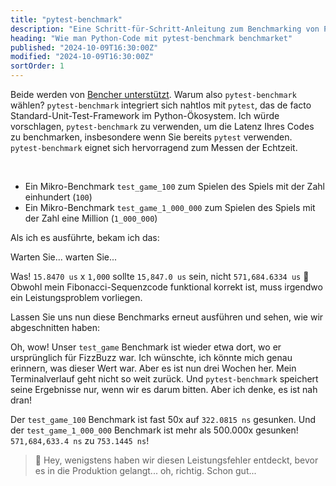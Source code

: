```yaml
---
title: "pytest-benchmark"
description: "Eine Schritt-für-Schritt-Anleitung zum Benchmarking von Python-Code mit pytest-benchmark"
heading: "Wie man Python-Code mit pytest-benchmark benchmarket"
published: "2024-10-09T16:30:00Z"
modified: "2024-10-09T16:30:00Z"
sortOrder: 1
---
```



<Benchmarking />

<FizzBuzzPython />

<StepByStepPython />

<MicroVsMacro />

<BenchmarkingPython />

Beide werden von [Bencher unterstützt](/de/docs/explanation/adapters/).
Warum also `pytest-benchmark` wählen?
`pytest-benchmark` integriert sich nahtlos mit `pytest`,
das de facto Standard-Unit-Test-Framework im Python-Ökosystem.
Ich würde vorschlagen, `pytest-benchmark` zu verwenden, um die Latenz Ihres Codes zu benchmarken,
insbesondere wenn Sie bereits `pytest` verwenden.
`pytest-benchmark` eignet sich hervorragend zum Messen der Echtzeit.

<FizzBuzzRefactor />

<BenchmarkingFizzBuzz />

<FizzBuzzFibonacciPython>
  <PlayGameCode />
</FizzBuzzFibonacciPython>

<BenchmarkingFizzBuzzFibonacci />

<FizzBuzzFibonacciOpenPython>
    <FizzBuzzFibonacciOpenCode />
</FizzBuzzFibonacciOpenPython>

<TheEnd />

<br />

<OnFire />

<TestGameOnFireCode />

- Ein Mikro-Benchmark `test_game_100` zum Spielen des Spiels mit der Zahl einhundert (`100`)
- Ein Mikro-Benchmark `test_game_1_000_000` zum Spielen des Spiels mit der Zahl eine Million (`1_000_000`)

Als ich es ausführte, bekam ich das:

<PytestGameOnFireOutputStart />

Warten Sie... warten Sie...

<PytestGameOnFireOutput />

Was! `15.8470 us` x `1,000` sollte `15,847.0 us` sein, nicht `571,684.6334 us` 🤯
Obwohl mein Fibonacci-Sequenzcode funktional korrekt ist, muss irgendwo ein Leistungsproblem vorliegen.

<FizzBuzzFibonacciFix />

Lassen Sie uns nun diese Benchmarks erneut ausführen und sehen, wie wir abgeschnitten haben:

<PytestGameFixOutput />

Oh, wow! Unser `test_game` Benchmark ist wieder etwa dort, wo er ursprünglich für FizzBuzz war.
Ich wünschte, ich könnte mich genau erinnern, was dieser Wert war. Aber es ist nun drei Wochen her.
Mein Terminalverlauf geht nicht so weit zurück.
Und `pytest-benchmark` speichert seine Ergebnisse nur, wenn wir es darum bitten.
Aber ich denke, es ist nah dran!

Der `test_game_100` Benchmark ist fast 50x auf `322.0815 ns` gesunken.
Und der `test_game_1_000_000` Benchmark ist mehr als 500.000x gesunken! `571,684,633.4 ns` zu `753.1445 ns`!

> 🐰 Hey, wenigstens haben wir diesen Leistungsfehler entdeckt, bevor es in die Produktion gelangt... oh, richtig. Schon gut...

<CatchInCi />

<CatchInCiOutput />

<CatchInCiPlot />

<CatchInCiPlotRustBench title="Wie man Python mit pytest-benchmark benchmarket" />

<BencherFooter />